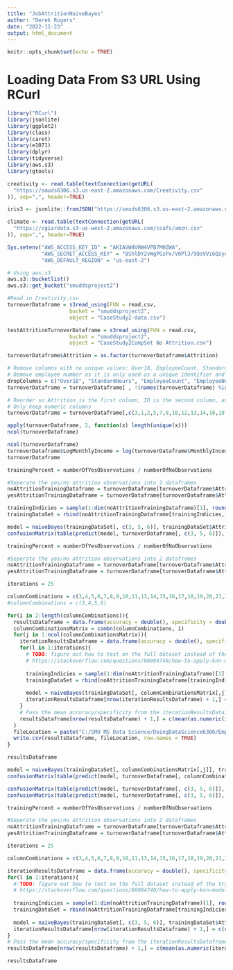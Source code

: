 ---
title: "JobAttritionNaiveBayes"
author: "Derek Rogers"
date: "2022-11-23"
output: html_document
---

```{r setup, include=FALSE}
knitr::opts_chunk$set(echo = TRUE)
```

# Loading Data From S3 URL Using RCurl
```{r}
library("RCurl") 
library(jsonlite)
library(ggplot2)
library(class)
library(caret)
library(e1071)
library(dplyr)
library(tidyverse)
library(aws.s3)
library(gtools)

creativity <- read.table(textConnection(getURL(
  "https://smuds6306.s3.us-east-2.amazonaws.com/Creativity.csv"
)), sep=",", header=TRUE)

iris3 <- jsonlite::fromJSON("https://smuds6306.s3.us-east-2.amazonaws.com/iris.json")

climate <- read.table(textConnection(getURL(
  "https://cgiardata.s3-us-west-2.amazonaws.com/ccafs/amzn.csv"
)), sep=",", header=TRUE)
```
           
```{r}
Sys.setenv("AWS_ACCESS_KEY_ID" = "AKIAVW4VHW4VPB7MHZWA",
           "AWS_SECRET_ACCESS_KEY" = "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",
           "AWS_DEFAULT_REGION" = "us-east-2")
```

```{r}
# Using aws.s3
aws.s3::bucketlist()
aws.s3::get_bucket("smuddsproject2")

#Read in Creativity.csv
turnoverDataframe = s3read_using(FUN = read.csv,
                    bucket = "smuddsproject2",
                    object = "CaseStudy2-data.csv")

testAttritionTurnoverDataframe = s3read_using(FUN = read.csv,
                    bucket = "smuddsproject2",
                    object = "CaseStudy2CompSet No Attrition.csv")

turnoverDataframe$Attrition = as.factor(turnoverDataframe$Attrition)
```

```{r}
# Remove columns with no unique values: Over18, EmployeeCount, StandardHours
# Remove employee number as it is only used as a unique identifier and not useful for attrition analysis
dropColumns = c("Over18", "StandardHours", "EmployeeCount", "EmployeeNumber")
turnoverDataframe = turnoverDataframe[ , !(names(turnoverDataframe) %in% dropColumns)]
```

```{r}
# Reorder so Attrition is the first column, ID is the second column, and Age is the 3rd column
# Only keep numeric columns
turnoverDataframe = turnoverDataframe[,c(3,1,2,5,7,8,10,12,13,14,16,18,19,20,22,23,24,25,26,27,28,29,30,31,32)]

apply(turnoverDataframe, 2, function(x) length(unique(x)))
ncol(turnoverDataframe)
```

```{r}
ncol(turnoverDataframe)
turnoverDataframe$LogMonthlyIncome = log(turnoverDataframe$MonthlyIncome)
turnoverDataframe
```

```{r}
trainingPercent = numberOfYesObservations / numberOfNoObservations

#Seperate the yes/no attrition observations into 2 dataframes
noAttritionTrainingDataframe = turnoverDataframe[turnoverDataframe$Attrition == 'No',]
yesAttritionTrainingDataframe = turnoverDataframe[turnoverDataframe$Attrition == 'Yes',]

trainingIndicies = sample(1:dim(noAttritionTrainingDataframe)[1], round(trainingPercent * dim(noAttritionTrainingDataframe)[1]))
trainingDataSet = rbind(noAttritionTrainingDataframe[trainingIndicies,], yesAttritionTrainingDataframe)

model = naiveBayes(trainingDataSet[, c(3, 5, 6)], trainingDataSet$Attrition, laplace = 1)
confusionMatrix(table(predict(model, turnoverDataframe[, c(3, 5, 6)]), turnoverDataframe$Attrition))
```

```{r}
trainingPercent = numberOfYesObservations / numberOfNoObservations

#Seperate the yes/no attrition observations into 2 dataframes
noAttritionTrainingDataframe = turnoverDataframe[turnoverDataframe$Attrition == 'No',]
yesAttritionTrainingDataframe = turnoverDataframe[turnoverDataframe$Attrition == 'Yes',]

iterations = 25

columnCombinations = c(3,4,5,6,7,8,9,10,11,13,14,15,16,17,18,19,20,21,22,23,24,25,26)
#columnCombinations = c(3,4,5,6)

for(i in 2:length(columnCombinations)){
  resultsDataframe = data.frame(accuracy = double(), specificity = double(), combination = character())
  columnCombinationsMatrix = combn(columnCombinations, i)
  for(j in 1:ncol(columnCombinationsMatrix)){
    iterationResultsDataframe = data.frame(accuracy = double(), specificity = double(), combination = character())
    for(l in 1:iterations){
      # TODO: figure out how to test on the full dataset instead of the trainingDataSet
      # https://stackoverflow.com/questions/66004740/how-to-apply-knn-model-on-the-test-dataset-after-cross-validation-in-r
      
      trainingIndicies = sample(1:dim(noAttritionTrainingDataframe)[1], round(trainingPercent * dim(noAttritionTrainingDataframe)[1]))
      trainingDataSet = rbind(noAttritionTrainingDataframe[trainingIndicies,], yesAttritionTrainingDataframe)
      
      model = naiveBayes(trainingDataSet[, columnCombinationsMatrix[,j]], trainingDataSet$Attrition, laplace = 1)
      iterationResultsDataframe[nrow(iterationResultsDataframe) + 1,] = c(confusionMatrix(table(predict(model, turnoverDataframe[, columnCombinationsMatrix[,j]]), turnoverDataframe$Attrition))$overall[1], confusionMatrix(table(predict(model, turnoverDataframe[, columnCombinationsMatrix[,j]]), turnoverDataframe$Attrition))$byClass[2], paste(columnCombinationsMatrix[,j], collapse = " "))
    }
    # Pass the mean accuracy/specificity from the iterationResultsDataframe into resultsDataframe
    resultsDataframe[nrow(resultsDataframe) + 1,] = c(mean(as.numeric(iterationResultsDataframe$accuracy)), mean(as.numeric(iterationResultsDataframe$specificity)), paste(columnCombinationsMatrix[,j], collapse = " "))
  }
  fileLocation = paste("C:/SMU MS Data Science/DoingDataScience6306/EmployeeAttrition/NaiveBayesResults/Combinations1/Results", i, ".csv", sep="")
  write.csv(resultsDataframe, fileLocation, row.names = TRUE)
}

resultsDataframe
```

```{r}
model = naiveBayes(trainingDataSet[, columnCombinationsMatrix[,j]], trainingDataSet$Attrition, laplace = 1)
confusionMatrix(table(predict(model, turnoverDataframe[, columnCombinationsMatrix[,j]]), turnoverDataframe$Attrition))
```

```{r}
confusionMatrix(table(predict(model, turnoverDataframe[, c(3, 5, 6)]), turnoverDataframe$Attrition))$overall[1]
confusionMatrix(table(predict(model, turnoverDataframe[, c(3, 5, 6)]), turnoverDataframe$Attrition))$byClass[2]
```

```{r}
trainingPercent = numberOfYesObservations / numberOfNoObservations

#Seperate the yes/no attrition observations into 2 dataframes
noAttritionTrainingDataframe = turnoverDataframe[turnoverDataframe$Attrition == 'No',]
yesAttritionTrainingDataframe = turnoverDataframe[turnoverDataframe$Attrition == 'Yes',]

iterations = 25

columnCombinations = c(3,4,5,6,7,8,9,10,11,13,14,15,16,17,18,19,20,21,22,23,24,25,26)

iterationResultsDataframe = data.frame(accuracy = double(), specificity = double(), combination = character())
for(l in 1:iterations){
  # TODO: figure out how to test on the full dataset instead of the trainingDataSet
  # https://stackoverflow.com/questions/66004740/how-to-apply-knn-model-on-the-test-dataset-after-cross-validation-in-r
  
  trainingIndicies = sample(1:dim(noAttritionTrainingDataframe)[1], round(trainingPercent * dim(noAttritionTrainingDataframe)[1]))
  trainingDataSet = rbind(noAttritionTrainingDataframe[trainingIndicies,], yesAttritionTrainingDataframe)
  
  model = naiveBayes(trainingDataSet[, c(3, 5, 6)], trainingDataSet$Attrition, laplace = 1)
  iterationResultsDataframe[nrow(iterationResultsDataframe) + 1,] = c(confusionMatrix(table(predict(model, trainingDataSet[, c(3, 5, 6)]), trainingDataSet$Attrition))$overall[1], confusionMatrix(table(predict(model, trainingDataSet[, c(3, 5, 6)]), trainingDataSet$Attrition))$byClass[2], paste(c(3, 5, 6), collapse = " "))
}
# Pass the mean accuracy/specificity from the iterationResultsDataframe into resultsDataframe
resultsDataframe[nrow(resultsDataframe) + 1,] = c(mean(as.numeric(iterationResultsDataframe$accuracy)), mean(as.numeric(iterationResultsDataframe$specificity)), paste(columnCombinationsMatrix[,j], collapse = " "))

resultsDataframe
```

```{r}

```

```{r}

```

```{r}

```

```{r}

```

```{r}

```

```{r}

```

```{r}

```
